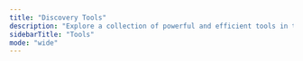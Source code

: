 ```yaml
---
title: "Discovery Tools"
description: "Explore a collection of powerful and efficient tools in the Discovery category to enhance your productivity and security."
sidebarTitle: "Tools"
mode: "wide"
---
```



<CardGroup cols={2}>

  <ToolCard
    cardTitle="404checker"
    description="Auxiliary script thought to be used in Red Team exercises to check if a URL redirects to a masked 404 (such as 200 that redirects to a Not found page or similars). URLs must be passed sorted in order to improve performance."
    iframeUrl="https://editor.staging.trickest.io/preview?workflow_url=https://trickest-public-workflow.s3.eu-central-1.amazonaws.com/aeea5d43-432f-4e1a-a8db-d8e33e232ba1.json"
    href="/library/discovery/tools/404checker"
    category="Discovery"
  />

  <ToolCard
    cardTitle="anew"
    description="Append lines from stdin to a file, but only if they don't already appear in the file. Outputs new lines to stdout too, making it a bit like a tee -a that removes duplicates."
    iframeUrl="https://editor.staging.trickest.io/preview?workflow_url=https://trickest-public-workflow.s3.eu-central-1.amazonaws.com/d0e8a58e-4a78-49cb-98e5-20bcfde4eebd.json"
    href="/library/discovery/tools/anew"
    category="Discovery"
  />

  <ToolCard
    cardTitle="apkurlgrep"
    description="ApkUrlGrep is a tool that allows extract endpoints from APK files."
    iframeUrl="https://editor.staging.trickest.io/preview?workflow_url=https://trickest-public-workflow.s3.eu-central-1.amazonaws.com/855b88f7-efcc-4480-bdf8-e03dfa1af92f.json"
    href="/library/discovery/tools/apkurlgrep"
    category="Discovery"
  />

  <ToolCard
    cardTitle="aquatone"
    description="Aquatone is a tool for visual inspection of websites across a large number of hosts and is convenient for quickly gaining an overview of HTTP-based attack surface."
    iframeUrl="https://editor.staging.trickest.io/preview?workflow_url=https://trickest-public-workflow.s3.eu-central-1.amazonaws.com/bc292afb-f326-4408-b386-d2de57c44331.json"
    href="/library/discovery/tools/aquatone"
    category="Discovery"
  />

  <ToolCard
    cardTitle="aws-s3-data-finder"
    description="Find suspicious files (e.g. data backups, PII, credentials) across a large set of AWS S3 buckets and write the first 200k keys (by default) of listable buckets to a .json or .xml file (in buckets/) via AWS CLI or unauthenticated via HTTP requests."
    iframeUrl="https://editor.staging.trickest.io/preview?workflow_url=https://trickest-public-workflow.s3.eu-central-1.amazonaws.com/a9f6557f-e0e0-44d8-bd18-26b5a0da4eb5.json"
    href="/library/discovery/tools/aws-s3-data-finder"
    category="Discovery"
  />

  <ToolCard
    cardTitle="bfac"
    description="BFAC (Backup File Artifacts Checker) is an automated tool that checks for backup artifacts that may disclose the web-application's source code. The artifacts can also lead to leakage of sensitive information, such as passwords, directory structure, etc."
    iframeUrl="https://editor.staging.trickest.io/preview?workflow_url=https://trickest-public-workflow.s3.eu-central-1.amazonaws.com/f347f79f-af58-49d0-afcb-0573df2dac41.json"
    href="/library/discovery/tools/bfac"
    category="Discovery"
  />

  <ToolCard
    cardTitle="cariddi"
    description="Take a list of domains, crawl URLs, and scan for endpoints, secrets, API keys, file extensions, tokens, and more..."
    iframeUrl="https://editor.staging.trickest.io/preview?workflow_url=https://trickest-public-workflow.s3.eu-central-1.amazonaws.com/81c2dc94-64d1-4415-9c2d-61bdaf9aa5a8.json"
    href="/library/discovery/tools/cariddi"
    category="Discovery"
  />

  <ToolCard
    cardTitle="carlospolop-hakoriginfinder"
    description="Tool for discovering the origin host behind a reverse proxy. Useful for bypassing cloud WAFs!"
    iframeUrl="https://editor.staging.trickest.io/preview?workflow_url=https://trickest-public-workflow.s3.eu-central-1.amazonaws.com/ad8a1e4c-f190-4c23-ab63-68bd4f143e5d.json"
    href="/library/discovery/tools/carlospolop-hakoriginfinder"
    category="Discovery"
  />

  <ToolCard
    cardTitle="cloudscraper"
    description="CloudScraper is a Tool to spider and scrape targets in search of cloud resources. Plug in a URL and it will spider and search the source of spidered pages for strings such as 's3.amazonaws.com', 'windows.net' and 'digitaloceanspaces'. AWS, Azure, Digital Ocean resources are currently supported."
    iframeUrl="https://editor.staging.trickest.io/preview?workflow_url=https://trickest-public-workflow.s3.eu-central-1.amazonaws.com/b531ae02-0972-4430-ac0b-4b276c9aefd2.json"
    href="/library/discovery/tools/cloudscraper"
    category="Discovery"
  />

  <ToolCard
    cardTitle="crawlergo"
    description="A powerful browser crawler for web vulnerability scanners"
    iframeUrl="https://editor.staging.trickest.io/preview?workflow_url=https://trickest-public-workflow.s3.eu-central-1.amazonaws.com/87933e32-f54e-448f-ada2-5ada9454fcb7.json"
    href="/library/discovery/tools/crawlergo"
    category="Discovery"
  />

  <ToolCard
    cardTitle="dirsearch"
    description="Web path scanner"
    iframeUrl="https://editor.staging.trickest.io/preview?workflow_url=https://trickest-public-workflow.s3.eu-central-1.amazonaws.com/9731dee9-e8f2-4cff-92a9-327ac5774d27.json"
    href="/library/discovery/tools/dirsearch"
    category="Discovery"
  />

  <ToolCard
    cardTitle="dora"
    description="Find exposed API keys based on RegEx and get exploitation methods for some of the keys that are found."
    iframeUrl="https://editor.staging.trickest.io/preview?workflow_url=https://trickest-public-workflow.s3.eu-central-1.amazonaws.com/c6b1cd34-44a2-4b52-b857-5d3e0d1d6390.json"
    href="/library/discovery/tools/dora"
    category="Discovery"
  />

  <ToolCard
    cardTitle="fallparams"
    description="Find All Parameters - Tool to crawl pages, find potential parameters and generate a custom target parameter wordlist"
    iframeUrl="https://editor.staging.trickest.io/preview?workflow_url=https://trickest-public-workflow.s3.eu-central-1.amazonaws.com/ac7410c6-d0e0-4900-8db3-c4517d7f66f1.json"
    href="/library/discovery/tools/fallparams"
    category="Discovery"
  />

  <ToolCard
    cardTitle="feroxbuster"
    description="A fast, simple, recursive content discovery tool written in Rust."
    iframeUrl="https://editor.staging.trickest.io/preview?workflow_url=https://trickest-public-workflow.s3.eu-central-1.amazonaws.com/1025b686-e6be-4ee6-99f0-896a791b4378.json"
    href="/library/discovery/tools/feroxbuster"
    category="Discovery"
  />

  <ToolCard
    cardTitle="fuzzuli"
    description="URL fuzzing tool that aims to find critical backup files by creating a dynamic wordlist based on the domain."
    iframeUrl="https://editor.staging.trickest.io/preview?workflow_url=https://trickest-public-workflow.s3.eu-central-1.amazonaws.com/c5f6a3e8-4c09-415a-a79d-3ada2e5f5182.json"
    href="/library/discovery/tools/fuzzuli"
    category="Discovery"
  />

  <ToolCard
    cardTitle="gau"
    description="getallurls (gau) fetches known URLs from AlienVault's Open Threat Exchange, the Wayback Machine, and Common Crawl for any given domain."
    iframeUrl="https://editor.staging.trickest.io/preview?workflow_url=https://trickest-public-workflow.s3.eu-central-1.amazonaws.com/e3028104-e0ad-4085-8185-a7deab08acf2.json"
    href="/library/discovery/tools/gau"
    category="Discovery"
  />

  <ToolCard
    cardTitle="gauplus"
    description="A modified version of (http://wwww.github.com/lc/gau)"
    iframeUrl="https://editor.staging.trickest.io/preview?workflow_url=https://trickest-public-workflow.s3.eu-central-1.amazonaws.com/0e46011f-4b57-4285-8db9-02c5178f4ca5.json"
    href="/library/discovery/tools/gauplus"
    category="Discovery"
  />

  <ToolCard
    cardTitle="getjs"
    description="getJS is a tool to extract all the javascript files from a set of given urls. The urls can also be piped to gets, or you can specify a single url."
    iframeUrl="https://editor.staging.trickest.io/preview?workflow_url=https://trickest-public-workflow.s3.eu-central-1.amazonaws.com/28d6f20c-c3bd-4d57-9012-1a7611ebc4ff.json"
    href="/library/discovery/tools/getjs"
    category="Discovery"
  />

  <ToolCard
    cardTitle="gittools-dumper"
    description="Download .git repositories from webservers which do not have directory listing enabled"
    iframeUrl="https://editor.staging.trickest.io/preview?workflow_url=https://trickest-public-workflow.s3.eu-central-1.amazonaws.com/05e8b482-748f-4516-88ab-5c870f517a4f.json"
    href="/library/discovery/tools/gittools-dumper"
    category="Discovery"
  />

  <ToolCard
    cardTitle="gittools-dumper-extractor"
    description="Download .git repositories from webservers which do not have directory listing enabled and try to recover incomplete repositories"
    iframeUrl="https://editor.staging.trickest.io/preview?workflow_url=https://trickest-public-workflow.s3.eu-central-1.amazonaws.com/7711a074-d4ac-4b6c-83ae-31cafab19ea9.json"
    href="/library/discovery/tools/gittools-dumper-extractor"
    category="Discovery"
  />

  <ToolCard
    cardTitle="gittools-extractor"
    description="Try to recover incomplete git repositories; this can be used in combination with gittools-dumper in case the downloaded repository is incomplete"
    iframeUrl="https://editor.staging.trickest.io/preview?workflow_url=https://trickest-public-workflow.s3.eu-central-1.amazonaws.com/e0d579f6-9579-45a9-a0d6-fd055adb31dc.json"
    href="/library/discovery/tools/gittools-extractor"
    category="Discovery"
  />

  <ToolCard
    cardTitle="gittools-finder"
    description="Identify websites with publicly accessible .git repositories"
    iframeUrl="https://editor.staging.trickest.io/preview?workflow_url=https://trickest-public-workflow.s3.eu-central-1.amazonaws.com/e979345d-c409-44b1-bebd-5c489d708dc6.json"
    href="/library/discovery/tools/gittools-finder"
    category="Discovery"
  />

  <ToolCard
    cardTitle="git-wild-hunt"
    description="A tool to hunt for credentials in the GitHub wild AKA git*hunt."
    iframeUrl="https://editor.staging.trickest.io/preview?workflow_url=https://trickest-public-workflow.s3.eu-central-1.amazonaws.com/f8c975be-8463-4fe0-b5f8-e2d957e1d0bb.json"
    href="/library/discovery/tools/git-wild-hunt"
    category="Discovery"
  />

  <ToolCard
    cardTitle="gobuster-dir"
    description="A tool to brute-force directories and files in web sites."
    iframeUrl="https://editor.staging.trickest.io/preview?workflow_url=https://trickest-public-workflow.s3.eu-central-1.amazonaws.com/086104cd-1acc-4eea-ac6a-d14b3926b08a.json"
    href="/library/discovery/tools/gobuster-dir"
    category="Discovery"
  />

  <ToolCard
    cardTitle="golinkfinder"
    description="A minimal JS endpoint extractor. It's used to extract endpoints in both HTML source and embedded javascript files. Useful for bug hunters, red teamers, infosec ninjas."
    iframeUrl="https://editor.staging.trickest.io/preview?workflow_url=https://trickest-public-workflow.s3.eu-central-1.amazonaws.com/6954a9a4-b26d-4d66-a7e7-ee80e6d2cbae.json"
    href="/library/discovery/tools/golinkfinder"
    category="Discovery"
  />

  <ToolCard
    cardTitle="gospider"
    description="Fast web spider written in Go"
    iframeUrl="https://editor.staging.trickest.io/preview?workflow_url=https://trickest-public-workflow.s3.eu-central-1.amazonaws.com/f6623318-ab23-49d5-8a7c-8de355ca9a57.json"
    href="/library/discovery/tools/gospider"
    category="Discovery"
  />

  <ToolCard
    cardTitle="gowitness"
    description="gowitness is a website screenshot utility written in Golang, that uses Chrome Headless to generate screenshots of web interfaces using the command line, with a handy report viewer to process results. Both Linux and macOS is supported, with Windows support mostly working."
    iframeUrl="https://editor.staging.trickest.io/preview?workflow_url=https://trickest-public-workflow.s3.eu-central-1.amazonaws.com/6cf982fc-889e-4965-bcf1-e8f1de3ea52f.json"
    href="/library/discovery/tools/gowitness"
    category="Discovery"
  />

  <ToolCard
    cardTitle="gowitness-db"
    description="gowitness version that outputs a sqlite3 database. gowitness is a website screenshot utility written in Golang, that uses Chrome Headless to generate screenshots of web interfaces using the command line, with a handy report viewer to process results. Both Linux and macOS is supported, with Windows support mostly working."
    iframeUrl="https://editor.staging.trickest.io/preview?workflow_url=https://trickest-public-workflow.s3.eu-central-1.amazonaws.com/2a8a2e8c-83bf-49d5-ad97-076b5cc37f20.json"
    href="/library/discovery/tools/gowitness-db"
    category="Discovery"
  />

  <ToolCard
    cardTitle="gowitness-nmap"
    description="gowitness is a website screenshot utility written in Golang, that uses Chrome Headless to generate screenshots of web interfaces using the command line, with a handy report viewer to process results. Both Linux and macOS is supported, with Windows support mostly working."
    iframeUrl="https://editor.staging.trickest.io/preview?workflow_url=https://trickest-public-workflow.s3.eu-central-1.amazonaws.com/53878121-a1eb-4921-b532-25c9180c2ccc.json"
    href="/library/discovery/tools/gowitness-nmap"
    category="Discovery"
  />

  <ToolCard
    cardTitle="hakcheckurl"
    description="Takes a list of URLs and returns their HTTP response codes."
    iframeUrl="https://editor.staging.trickest.io/preview?workflow_url=https://trickest-public-workflow.s3.eu-central-1.amazonaws.com/f311edca-3424-4f43-af4d-ebd026d9bbd7.json"
    href="/library/discovery/tools/hakcheckurl"
    category="Discovery"
  />

  <ToolCard
    cardTitle="hakrawler"
    description="Fast golang web crawler for gathering URLs and JavaSript file locations. This is basically a simple implementation of the awesome Gocolly library."
    iframeUrl="https://editor.staging.trickest.io/preview?workflow_url=https://trickest-public-workflow.s3.eu-central-1.amazonaws.com/0c5cb264-ca8c-4fa5-9ad4-f1080c2f43c1.json"
    href="/library/discovery/tools/hakrawler"
    category="Discovery"
  />

  <ToolCard
    cardTitle="httpx-screenshot"
    description="Take screenshots with httpx. Httpx is a fast and multi-purpose HTTP toolkit allow to run multiple probers using retryablehttp library, it is designed to maintain the result reliability with increased threads"
    iframeUrl="https://editor.staging.trickest.io/preview?workflow_url=https://trickest-public-workflow.s3.eu-central-1.amazonaws.com/65443cbb-000f-4d96-a164-54e92667e837.json"
    href="/library/discovery/tools/httpx-screenshot"
    category="Discovery"
  />

  <ToolCard
    cardTitle="httpx-screenshot-zip"
    description="Take screenshots with httpx and export them to a zip archive. Httpx is a fast and multi-purpose HTTP toolkit allow to run multiple probers using retryablehttp library, it is designed to maintain the result reliability with increased threads"
    iframeUrl="https://editor.staging.trickest.io/preview?workflow_url=https://trickest-public-workflow.s3.eu-central-1.amazonaws.com/3dcbad3f-a85f-40d1-bef2-f5042314fe31.json"
    href="/library/discovery/tools/httpx-screenshot-zip"
    category="Discovery"
  />

  <ToolCard
    cardTitle="jsluice"
    description="Extract URLs, paths, secrets, and other interesting bits from JavaScript"
    iframeUrl="https://editor.staging.trickest.io/preview?workflow_url=https://trickest-public-workflow.s3.eu-central-1.amazonaws.com/d1d0a309-bd14-47c6-a01d-1f0bcc90e1ee.json"
    href="/library/discovery/tools/jsluice"
    category="Discovery"
  />

  <ToolCard
    cardTitle="katana"
    description="A next-generation crawling and spidering framework."
    iframeUrl="https://editor.staging.trickest.io/preview?workflow_url=https://trickest-public-workflow.s3.eu-central-1.amazonaws.com/5694852d-404b-4a64-820c-4c3ae616b55f.json"
    href="/library/discovery/tools/katana"
    category="Discovery"
  />

  <ToolCard
    cardTitle="kiterunner"
    description="Kiterunner is a tool that is capable of not only performing traditional content discovery at lightning-fast speeds but also brute-forcing routes/endpoints in modern applications."
    iframeUrl="https://editor.staging.trickest.io/preview?workflow_url=https://trickest-public-workflow.s3.eu-central-1.amazonaws.com/46bdfcd3-8390-4b4b-82a7-96322e9dbede.json"
    href="/library/discovery/tools/kiterunner"
    category="Discovery"
  />

  <ToolCard
    cardTitle="linkfinder"
    description="LinkFinder is a python script written to discover endpoints and their parameters in JavaScript files. It does so by using jsbeautifier for python in combination with a fairly large regular expression."
    iframeUrl="https://editor.staging.trickest.io/preview?workflow_url=https://trickest-public-workflow.s3.eu-central-1.amazonaws.com/e499376f-7a39-4617-9425-59911266c328.json"
    href="/library/discovery/tools/linkfinder"
    category="Discovery"
  />

  <ToolCard
    cardTitle="mass-gitfinder"
    description="Identify websites with publicly accessible .git repositories"
    iframeUrl="https://editor.staging.trickest.io/preview?workflow_url=https://trickest-public-workflow.s3.eu-central-1.amazonaws.com/361f71da-1a4b-4b23-aa8f-af196a875c1e.json"
    href="/library/discovery/tools/mass-gitfinder"
    category="Discovery"
  />

  <ToolCard
    cardTitle="mass-linkfinder"
    description="A wrapper around LinkFinder to input a list of JS URLs. LinkFinder is a python script written to discover endpoints and their parameters in JavaScript files. It does so by using jsbeautifier for python in combination with a fairly large regular expression."
    iframeUrl="https://editor.staging.trickest.io/preview?workflow_url=https://trickest-public-workflow.s3.eu-central-1.amazonaws.com/6bf2fd41-37c1-4f56-93e0-797238713e34.json"
    href="/library/discovery/tools/mass-linkfinder"
    category="Discovery"
  />

  <ToolCard
    cardTitle="meg"
    description="Meg is a tool for fetching lots of URLs but still being 'nice' to servers. It can be used to fetch many paths for many hosts; fetching one path for all hosts before moving on to the next path and repeating."
    iframeUrl="https://editor.staging.trickest.io/preview?workflow_url=https://trickest-public-workflow.s3.eu-central-1.amazonaws.com/67243805-579e-449e-a00f-c6ddec5d1268.json"
    href="/library/discovery/tools/meg"
    category="Discovery"
  />

  <ToolCard
    cardTitle="scanless"
    description="This is a Python 3 command-line utility and library for using websites that can perform port scans on your behalf. Scanners list: hackertaget: https://hackertarget.com; ipfingerprints: https://www.ipfingerprints.com; spirderip: https://spiderip.com; standingtech: https://portscanner.standingtech.com; t1shopper: http://www.t1shopper.com; viewdns: https://viewdns.info; yougetsignal: https://www.yougetsignal.com."
    iframeUrl="https://editor.staging.trickest.io/preview?workflow_url=https://trickest-public-workflow.s3.eu-central-1.amazonaws.com/b57ea355-f187-4860-93f3-14a42a1b69b7.json"
    href="/library/discovery/tools/scanless"
    category="Discovery"
  />

  <ToolCard
    cardTitle="securitytrails-sql"
    description="Query Securitytrails API endpoint and embed the desired SQL queries."
    iframeUrl="https://editor.staging.trickest.io/preview?workflow_url=https://trickest-public-workflow.s3.eu-central-1.amazonaws.com/6bd4d12b-5969-4489-84b9-70df601cf796.json"
    href="/library/discovery/tools/securitytrails-sql"
    category="Discovery"
  />

  <ToolCard
    cardTitle="sourcemapper"
    description="Extract JavaScript source trees from Sourcemap files"
    iframeUrl="https://editor.staging.trickest.io/preview?workflow_url=https://trickest-public-workflow.s3.eu-central-1.amazonaws.com/e5cb7d49-4a60-4304-9178-e2c6bcc69067.json"
    href="/library/discovery/tools/sourcemapper"
    category="Discovery"
  />

  <ToolCard
    cardTitle="urlhunter"
    description="Urlhunter is a recon tool that allows searching on URLs that are exposed via shortener services such as bit.ly and goo.gl. The project is written in Go. It works by brute forcing the URL shortener services and publishing matched results on a daily basis. Urlhunter downloads their collections and lets you analyse them."
    iframeUrl="https://editor.staging.trickest.io/preview?workflow_url=https://trickest-public-workflow.s3.eu-central-1.amazonaws.com/d86bb085-e814-4f78-a1c6-d96001be5572.json"
    href="/library/discovery/tools/urlhunter"
    category="Discovery"
  />

  <ToolCard
    cardTitle="wappalyzer"
    description="Wappalyzer identifies technologies on websites, including content management systems, eCommerce platforms, JavaScript frameworks, analytics tools and much more."
    iframeUrl="https://editor.staging.trickest.io/preview?workflow_url=https://trickest-public-workflow.s3.eu-central-1.amazonaws.com/a767854e-b334-47df-a5f9-7441d5ade150.json"
    href="/library/discovery/tools/wappalyzer"
    category="Discovery"
  />

  <ToolCard
    cardTitle="waybackrobots"
    description="Enumerate old versions of robots.txt paths using Wayback Machine for content discovery"
    iframeUrl="https://editor.staging.trickest.io/preview?workflow_url=https://trickest-public-workflow.s3.eu-central-1.amazonaws.com/a47b3d9e-4a71-498d-9ddd-376447200213.json"
    href="/library/discovery/tools/waybackrobots"
    category="Discovery"
  />

  <ToolCard
    cardTitle="webanalyze"
    description="This is a port of Wappalyzer in Go. This tool is designed to be performant and allows to test huge lists of hosts."
    iframeUrl="https://editor.staging.trickest.io/preview?workflow_url=https://trickest-public-workflow.s3.eu-central-1.amazonaws.com/b2fd27c0-5c8a-435d-861e-15adca8ae585.json"
    href="/library/discovery/tools/webanalyze"
    category="Discovery"
  />

  <ToolCard
    cardTitle="webscreenshot"
    description="A simple script to screenshot a list of websites, based on the url-to-image PhantomJS script."
    iframeUrl="https://editor.staging.trickest.io/preview?workflow_url=https://trickest-public-workflow.s3.eu-central-1.amazonaws.com/2b7f184a-886b-43f2-9e1d-45c876dce3a0.json"
    href="/library/discovery/tools/webscreenshot"
    category="Discovery"
  />

  <ToolCard
    cardTitle="witnessme-grab"
    description="WitnessMe grab mode.  WitnessMe is a primarily a Web Inventory tool inspired by Eyewitness, its also written to be extensible allowing you to create custom functionality that can take advantage of the headless browser it drives in the back-end."
    iframeUrl="https://editor.staging.trickest.io/preview?workflow_url=https://trickest-public-workflow.s3.eu-central-1.amazonaws.com/5e8c50f9-5001-4215-ae59-3e63549e984d.json"
    href="/library/discovery/tools/witnessme-grab"
    category="Discovery"
  />

  <ToolCard
    cardTitle="witnessme-screenshot"
    description="WitnessMe screenshot mode.  WitnessMe is a primarily a Web Inventory tool inspired by Eyewitness, its also written to be extensible allowing you to create custom functionality that can take advantage of the headless browser it drives in the back-end."
    iframeUrl="https://editor.staging.trickest.io/preview?workflow_url=https://trickest-public-workflow.s3.eu-central-1.amazonaws.com/ace8e68d-198d-4bd9-8052-e04529e588f9.json"
    href="/library/discovery/tools/witnessme-screenshot"
    category="Discovery"
  />

  <ToolCard
    cardTitle="xnlinkfinder"
    description="A python tool used to discover endpoints (and potential parameters) for a given target"
    iframeUrl="https://editor.staging.trickest.io/preview?workflow_url=https://trickest-public-workflow.s3.eu-central-1.amazonaws.com/02508781-1b3d-4e2c-8f82-1d0fa02fe762.json"
    href="/library/discovery/tools/xnlinkfinder"
    category="Discovery"
  />

  <ToolCard
    cardTitle="xurlfind3r"
    description="xurlfind3r is designed to efficiently identify known URLs of given domains by tapping into a multitude of curated online passive sources."
    iframeUrl="https://editor.staging.trickest.io/preview?workflow_url=https://trickest-public-workflow.s3.eu-central-1.amazonaws.com/d5436c12-69b9-4d0d-9e6d-9ab86e758c4b.json"
    href="/library/discovery/tools/xurlfind3r"
    category="Discovery"
  />

</CardGroup>